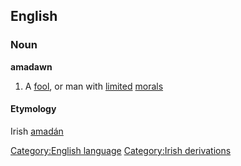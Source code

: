 == English ==
=== Noun ===
'''amadawn'''
#A [[fool]], or man with [[limited]] [[morals]]
[[Category:English language]]
[[Category:Irish derivations]]
====Etymology====
Irish [[amadán]]